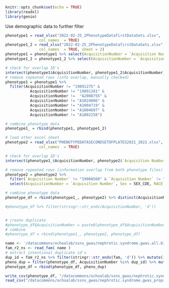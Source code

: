 

```r
knitr::opts_chunk$set(echo = TRUE)
library(readxl)
library(genio)
```

Use demographic data to further filter
```r
phenotype1 = read_xlsx("2022-02-25_2PhenotypeDatafirstDataSets.xlsx", 
               col_names  = TRUE)
phenotype1_2 = read_xlsx("2022-02-25_2PhenotypeDatafirstDataSets.xlsx", 
               col_names  = TRUE, sheet = 2)
phenotype1 = phenotype1 %>% select(AcquisitionNumber = `Acquisition Number`, Sex, RACE, AGE = `AGE DIAGNOSIS`, DIAGNOSIS)
phenotype1_2 = phenotype1_2 %>% select(AcquisitionNumber = `Acquisition Number`, Sex = SEX_CDE, RACE = `Broad Race`, DIAGNOSIS = Diagnosis, AGE = `Age at Diagnosis`)

# check for overlap ID's
intersect(phenotype1$AcquisitionNumber, phenotype1_2$AcquisitionNumber)
# remove repeated rows (info overlap, manually checked)
phenotype1 = phenotype1 %>% 
  filter(AcquisitionNumber != "19891275" & 
           AcquisitionNumber != "19891281" & 
           AcquisitionNumber !=  "A2008755" &
           AcquisitionNumber != "A1024006" & 
           AcquisitionNumber != "A1004719" &
           AcquisitionNumber != "A1004697" &
           AcquisitionNumber != "A1002258")

# combine phenotype data
phenotype1_ = rbind(phenotype1, phenotype1_2)

# load other excel sheet
phenotype2 = read_xlsx("PHENOTYPEDATASECONDSETOFPLATES2021_2022.xlsx", 
               col_names  = TRUE)

# check for overlap ID's
intersect(phenotype1_$AcquisitionNumber, phenotype2$`Acquisition Number`)

# remove repeated rows (information overlap from both phenotype files)
phenotype2 = phenotype2 %>% 
  filter(`Acquisition Number` != "19960560" & `Acquisition Number` != "19960561") %>% 
  select(AcquisitionNumber = `Acquisition Number`, Sex = SEX_CDE, RACE = `Broad Race`, AGE = `Age at Diagnosis`, DIAGNOSIS = Diagnosis)

# combine phenotype data
phenotype_df = rbind(phenotype1_, phenotype2) %>% distinct(AcquisitionNumber, .keep_all = TRUE)

#phenotype_df %>% filter(stringr::str_ends(AcquisitionNumber, 'd'))


# create duplicate
#phenotype_df$AcquisitionNumber = paste0(phenotype_df$AcquisitionNumber, "d")
# combine
#phenotype_df = rbind(phenotype1_, phenotype2, phenotype_df)
```

```r
name <- '/datacommons/ochoalab/ssns_gwas/nephrotic.syndrome.gwas.all.b38.n2656/nephrotic.syndrome.gwas.all.b38.n2656.R2.fam'
fam_r2_ns <- read_fam( name ) 
# extract intentional duplicate id's
dup_id = fam_r2_ns %>% filter(stringr::str_ends(fam, 'd')) %>% mutate(id_ = sub("d$", "", id) ) %>% pull(id_)
pheno_dup = filter(phenotype_df, AcquisitionNumber %in% dup_id) %>% mutate(AcquisitionNumber = paste0(AcquisitionNumber, "d"))
phenotype_df = rbind(phenotype_df, pheno_dup)
```


```r
write_csv(phenotype_df, "/datacommons/ochoalab/ssns_gwas/nephrotic.syndrome.gwas_proprocessing_202205/pheno_excelmerge.csv")
read_csv("/datacommons/ochoalab/ssns_gwas/nephrotic.syndrome.gwas_proprocessing_202205/pheno_excelmerge.csv")
```

